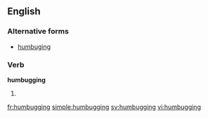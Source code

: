 ==English==

===Alternative forms===
* [[humbuging]] {{qualifier|rare}}

===Verb===
'''humbugging'''

# {{present participle of|humbug}}

[[fr:humbugging]]
[[simple:humbugging]]
[[sv:humbugging]]
[[vi:humbugging]]